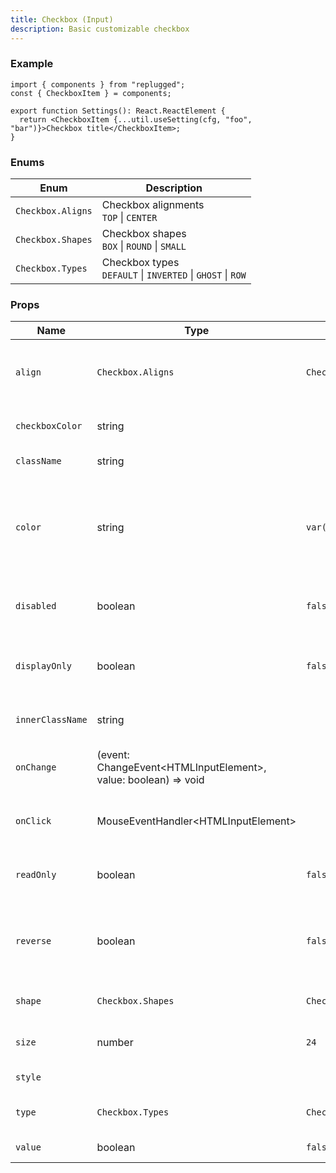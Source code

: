 ```yaml
---
title: Checkbox (Input)
description: Basic customizable checkbox
---
```



### Example

```tsx
import { components } from "replugged";
const { CheckboxItem } = components;

export function Settings(): React.ReactElement {
  return <CheckboxItem {...util.useSetting(cfg, "foo", "bar")}>Checkbox title</CheckboxItem>;
}
```

### Enums

| Enum              | Description                                                      |
| ----------------- | ---------------------------------------------------------------- |
| `Checkbox.Aligns` | Checkbox alignments <br />`TOP` \| `CENTER`                      |
| `Checkbox.Shapes` | Checkbox shapes <br />`BOX` \| `ROUND` \| `SMALL`                |
| `Checkbox.Types`  | Checkbox types <br />`DEFAULT` \| `INVERTED` \| `GHOST` \| `ROW` |

### Props

| Name             | Type                                                            | Default                  | Description                                                        |
| ---------------- | --------------------------------------------------------------- | ------------------------ | ------------------------------------------------------------------ |
| `align`          | `Checkbox.Aligns`                                               | `Checkbox.Aligns.CENTER` | Alignment of the elements inside the checkbox                      |
| `checkboxColor`  | string                                                          |                          | Checkbox border color                                              |
| `className`      | string                                                          |                          | Component class name                                               |
| `color`          | string                                                          | `var(--brand-500)`       | Checkbox color; variable name must be used with the var() function |
| `disabled`       | boolean                                                         | `false`                  | Whether the checkbox is disabled                                   |
| `displayOnly`    | boolean                                                         | `false`                  | Whether the checkbox is a static element                           |
| `innerClassName` | string                                                          |                          | Checkbox element class name                                        |
| `onChange`       | (event: ChangeEvent<HTMLInputElement\>, value: boolean) => void |                          | Function ran on value change                                       |
| `onClick`        | MouseEventHandler<HTMLInputElement\>                            |                          | Function ran on checkbox click                                     |
| `readOnly`       | boolean                                                         | `false`                  | Whether the checkbox is read only                                  |
| `reverse`        | boolean                                                         | `false`                  | Whether the checkbox position is on the right side                 |
| `shape`          | `Checkbox.Shapes`                                               | `Checkbox.Shapes.BOX`    | Define checkbox shape                                              |
| `size`           | number                                                          | `24`                     | Checkbox width and height                                          |
| `style`          | <CSSProperties />                                               |                          | Component style                                                    |
| `type`           | `Checkbox.Types`                                                | `Checkbox.Types.DEFAULT` | Define checkbox type                                               |
| `value`          | boolean                                                         | `false`                  | Checkbox state                                                     |
